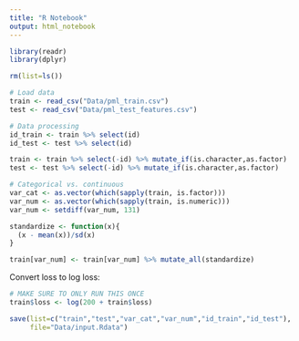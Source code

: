 ```yaml
---
title: "R Notebook"
output: html_notebook
---
```


```r
library(readr)
library(dplyr)
```

```r
rm(list=ls())

# Load data
train <- read_csv("Data/pml_train.csv")
test <- read_csv("Data/pml_test_features.csv")

# Data processing
id_train <- train %>% select(id)
id_test <- test %>% select(id)

train <- train %>% select(-id) %>% mutate_if(is.character,as.factor)
test <- test %>% select(-id) %>% mutate_if(is.character,as.factor)

# Categorical vs. continuous
var_cat <- as.vector(which(sapply(train, is.factor)))
var_num <- as.vector(which(sapply(train, is.numeric)))
var_num <- setdiff(var_num, 131)
```


```r
standardize <- function(x){
  (x - mean(x))/sd(x)
}

train[var_num] <- train[var_num] %>% mutate_all(standardize)
```

Convert loss to log loss:

```r
# MAKE SURE TO ONLY RUN THIS ONCE
train$loss <- log(200 + train$loss)
```

```r
save(list=c("train","test","var_cat","var_num","id_train","id_test"),
     file="Data/input.Rdata")
```

